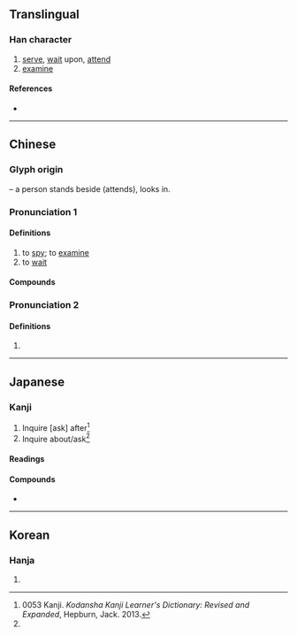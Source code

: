 {{also|何|同}}
{{character info}}
==Translingual==

===Han character===
{{Han char|rn=9|rad=人|as=05|sn=7|four=27220|canj=OSMR|ids=⿰亻司}}

# [[serve]], [[wait]] upon, [[attend]]
# [[examine]]

====References====
* {{Han ref|kx=0097.080|dkj=00483|dj=0205.140|hdz=10139.050|uh=4F3A|ud=20282|bh=A6F8|bd=42744}}

----

==Chinese==
{{zh-forms}}

===Glyph origin===
{{Han etym}}
{{Han compound|人|t1=person, man|司|ls=psc|c1=s|c2=p}} – a person stands beside (attends), looks in.

===Pronunciation 1===
{{zh-pron
|m=sì
|m-s=
|c=zi6,si6
|c-t=
|g=
|h=
|j=
|mb=
|md=
|mn=xm,zz,tw:sù/qz:sìr/xm,zz:sì
|mn-t=
|w=
|x=
|mc=2+1
|oc=2+1
|ma=
|cat=v
}}

====Definitions====
{{zh-hanzi}}

# to [[spy]]; to [[examine]]
# to [[wait]]

====Compounds====
{{zh-der|伺機而動|伺晨鳥|伺機|守株伺兔|伏伺|強敵環伺|伺探|伺察|伺便|偵伺|伺隙|環伺|狙伺|窺伺|詗伺|觀釁伺隙|鬼伺|黃雀伺蟬}}

===Pronunciation 2===
{{zh-pron
|m=cì
|c=zi6,si6
|mn=xm,zz,tw:sù/qz:sìr/xm,zz,twv:sū
|mn_note=Xiamen, Zhangzhou: sù - literary; sū - vernacular
|mc=2
|oc=2
|ma=
|cat=v
}}

====Definitions====
{{zh-hanzi}}

# {{zh-only|伺候}}

----

==Japanese==

===Kanji===
{{ja-kanji|grade=c|rs=人05}}

# Inquire [ask] after<ref name=":0">0053 Kanji. ''Kodansha'' ''Kanji Learner's Dictionary: Revised and Expanded'', Hepburn, Jack. 2013.</ref>
# Inquire about/ask<ref name=":0" />
<references />

====Readings====
{{ja-readings
|goon=し
|kanon=し
|kun=うかが-う, うかが-い
}}

====Compounds====
* {{ja-r|伺う|うかがう}}

----

==Korean==

===Hanja===
{{ko-hanja|hangeul=사|rv=sa|mr=sa}}

# {{rfdef|ko|sort=人05}}